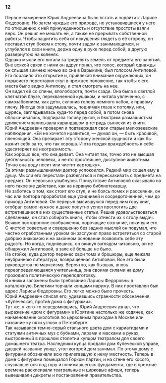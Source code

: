 ### 12 {-}

Первое намерение Юрия Андреевича было встать и подойти к Ларисе Федоровне. Но затем чуждые его природе, но установившиеся у него по отношению к ней принужденность и отсутствие простоты взяли верх. Он решил не мешать ей, а также не прерывать собственной работы. Чтобы защитить себя от искушения глядеть в её сторону, он поставил стул боком к столу, почти задом к занимающимся, и углубился в свои книги, держа одну в руке перед собой, а другую развернутою на коленях.<br/> Однако мысли его витали за тридевять земель от предмета его занятий. Вне всякой связи с ними он вдруг понял, что голос, который однажды он слышал зимнею ночью во сне в Варыкине, был голосом Антиповой. Его поразило это открытие и, привлекая внимание окружающих, он порывисто переставил стул в прежнее положение, так чтобы с его места было видно Антипову, и стал смотреть на нее.<br/> Он видел её со спины, вполоборота, почти сзади. Она была в светлой клетчатой блузе, перехваченной кушаком, и читала увлеченно, с самозабвением, как дети, склонив голову немного набок, к правому плечу. Иногда она задумывалась, поднимая глаза к потолку, или, щурясь, заглядывалась куда-то перед собой, а потом снова облокачивалась, подпирала голову рукой, и быстрым размашистым движением записывала карандашом в тетрадь выноски из книги.<br/> Юрий Андреевич проверял и подтверждал свои старые мелюзеевские наблюдения. «Ей не хочется нравиться, — думал он, — быть красивой, пленяющей. Она презирает эту сторону женской сущности и как бы казнит себя за то, что так хороша. И эта гордая враждебность к себе удесятеряет её неотразимость.<br/> Как хорошо все, что она делает. Она читает так, точно это не высшая деятельность человека, а нечто простейшее, доступное животным. Точно она воду носит или чистит картошку».<br/> За этими размышлениями доктор успокоился. Редкий мир сошел ему в душу. Мысли его перестали разбегаться и перескакивать с предмета на предмет. Он невольно улыбнулся. Присутствие Антиповой оказывало на него такое же действие, как на нервную библиотекаршу.<br/> Не заботясь о том, как стоит его стул, и не боясь помех и рассеянии, он час или полтора проработал еще усидчивей и сосредоточенней, чем до прихода Антиповой. Он перерыл высившуюся перед ним гору книг, отобрал самое нужное и даже попутно успел проглотить две встретившиеся в них существенные статьи. Решив удовольствоваться сделанным, он стал собирать книги, чтобы отнести их к столу выдач. Всякие посторонние соображения, порочащие сознание, покинули его. С чистою совестью и совершенно без задних мыслей он подумал, что честно отработанным уроком он заслужил право встретиться со старой доброю знакомою и на законном основании позволить себе эту радость. Но когда, поднявшись, он окинул взглядом читальню, он не обнаружил Антиповой, в зале её больше не было.<br/> На стойке, куда доктор перенес свои тома и брошюры, еще лежала неубранною литература, возвращенная Антиповой. Все это были руководства по марксизму. Вероятно, как бывшая, вновь переопределяющаяся учительница, она своими силами на дому проходила политическую переподготовку.<br/> В книжки заложены были требования Ларисы Федоровны в каталожную. Билетики торчали концами наружу. В них проставлен был адрес Ларисы Федоровны. Его легко можно было прочесть.<br/> Юрий Андреевич списал его, удивившись странности обозначения.<br/> «Купеческая, против дома с фигурами».<br/> Тут же, у кого-то осведомившись, Юрий Андреевич узнал, что выражение «дом с фигурами» в Юрятине настолько же ходячее, как наименование околотков по церковным приходам в Москве или название «у пяти углов» в Петербурге.<br/> Так назывался темно-серый стального цвета дом с кариатидами и статуями античных муз с бубнами, лирами и масками в руках, выстроенный в прошлом столетии купцом театралом для своего домашнего театра. Наследники купца продали дом Купеческой управе, давшей название улице, угол которой дом занимал. По этому дому с фигурами обозначали всю прилегавшую к нему местность. Теперь в доме с фигурами помещался Горком партии, и на стене его косого, спускавшегося под гору и понижавшегося фундамента, где в прежние времена расклеивали театральные и цирковые афиши, теперь вывешивали декреты и постановления правительства.

